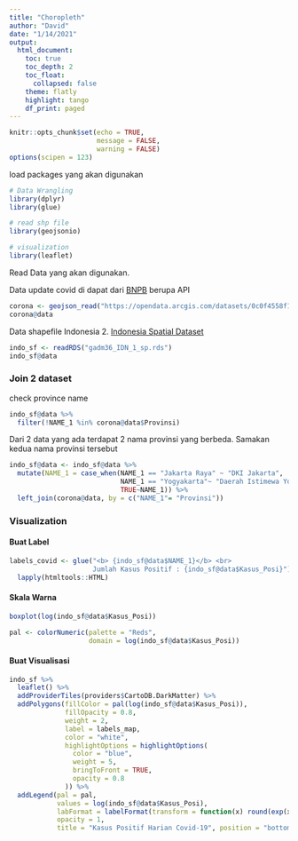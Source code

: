 ```yaml
---
title: "Choropleth"
author: "David"
date: "1/14/2021"
output: 
  html_document:
    toc: true
    toc_depth: 2
    toc_float:
      collapsed: false
    theme: flatly
    highlight: tango
    df_print: paged
---
```


```r
knitr::opts_chunk$set(echo = TRUE, 
                      message = FALSE, 
                      warning = FALSE)
options(scipen = 123)
```

load packages yang akan digunakan 
```r
# Data Wrangling
library(dplyr)
library(glue)

# read shp file
library(geojsonio)

# visualization
library(leaflet)
```


Read Data yang akan digunakan.       

Data update covid di dapat dari [BNPB]( https://bnpb-inacovid19.hub.arcgis.com/datasets/data-harian-kasus-per-provinsi-covid-19-indonesia) berupa API

```r
corona <- geojson_read("https://opendata.arcgis.com/datasets/0c0f4558f1e548b68a1c82112744bad3_0.geojson", what = "sp")
corona@data
```


Data shapefile Indonesia 2. [Indonesia Spatial Dataset](https://gadm.org/download_country_v3.html)     

```r
indo_sf <- readRDS("gadm36_IDN_1_sp.rds")
indo_sf@data
```

### Join 2 dataset

check province name
```r
indo_sf@data %>% 
  filter(!NAME_1 %in% corona@data$Provinsi)
```
Dari 2 data yang ada terdapat 2 nama provinsi yang berbeda. Samakan kedua nama provinsi tersebut

```r
indo_sf@data <- indo_sf@data %>% 
  mutate(NAME_1 = case_when(NAME_1 == "Jakarta Raya" ~ "DKI Jakarta", 
                            NAME_1 == "Yogyakarta"~ "Daerah Istimewa Yogyakarta", 
                            TRUE~NAME_1)) %>% 
  left_join(corona@data, by = c("NAME_1"= "Provinsi"))
```


### Visualization 

#### Buat Label

```r
labels_covid <- glue("<b> {indo_sf@data$NAME_1}</b> <br>
                     Jumlah Kasus Positif : {indo_sf@data$Kasus_Posi}") %>% 
  lapply(htmltools::HTML)
```


#### Skala Warna


```r
boxplot(log(indo_sf@data$Kasus_Posi))
```


```r
pal <- colorNumeric(palette = "Reds", 
                    domain = log(indo_sf@data$Kasus_Posi))
```



#### Buat Visualisasi


```r
indo_sf %>% 
  leaflet() %>% 
  addProviderTiles(providers$CartoDB.DarkMatter) %>% 
  addPolygons(fillColor = pal(log(indo_sf@data$Kasus_Posi)), 
              fillOpacity = 0.8, 
              weight = 2, 
              label = labels_map,  
              color = "white", 
              highlightOptions = highlightOptions(
                color = "blue", 
                weight = 5, 
                bringToFront = TRUE, 
                opacity = 0.8
              )) %>% 
  addLegend(pal = pal, 
            values = log(indo_sf@data$Kasus_Posi), 
            labFormat = labelFormat(transform = function(x) round(exp(x))), 
            opacity = 1,
            title = "Kasus Positif Harian Covid-19", position = "bottomright")
```

